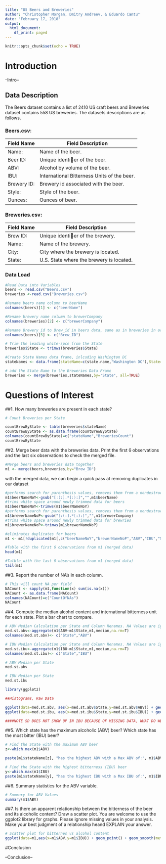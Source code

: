 ```yaml
---
title: "US Beers and Breweries"
author: "Christopher Morgan, Dmitry Andreev, & Eduardo Cantu"
date: "February 17, 2018"
output: 
  html_document:
    df_print: paged
---
```


```r
knitr::opts_chunk$set(echo = TRUE)
```

# Introduction
--Intro--

## Data Description
The Beers dataset contains a list of 2410 US craft beers and Breweries dataset contains 558 US
breweries. The datasets descriptions are as follows.


### Beers.csv:

Field Name | Field Description
-----------|--------------------
Name:      | Name of the beer.
Beer ID:   | Unique identier of the beer.
ABV:       | Alcohol by volume of the beer.
IBU:       | International Bitterness Units of the beer.
Brewery ID:| Brewery id associated with the beer.
Style:     | Style of the beer.
Ounces:    | Ounces of beer.


### Breweries.csv:
Field Name | Field Description
-----------|--------------------
Brew ID:   | Unique identier of the brewery.
Name:      | Name of the brewery.
City:      | City where the brewery is located.
State:     | U.S. State where the brewery is located.

### Data Load
```r
#Read Data into Variables
beers <- read.csv("Beers.csv")
breweries <-read.csv("Breweries.csv")

#Rename beers name column to beerName
colnames(beers)[1] <- c("beerName")

#Rename brewery name column to brewerCompany
colnames(breweries)[2] <- c("brewerCompany")

#Rename Brewery_id to Brew_id in beers data, same as in breweries in order to merge data sets
colnames(beers)[5] <- c("Brew_ID")

# Trim the leading white-spce from the State
breweries$State <- trimws(breweries$State)

#Create State Names data frame, inlcuding Washington DC
stateNames <- data.frame(stateName=c(state.name,"Washington DC"),State=c(state.abb,"DC"))

# add the State Name to the Breweries Data Frame
breweries <- merge(breweries,stateNames,by="State", all=TRUE)

```
# Questions of Interest

##1. How many breweries are present in each state?
```r
# Count Breweries per State

countBrewByState <- table(breweries$stateName)
countBrewByState <- as.data.frame(countBrewByState)
colnames(countBrewByState)=c("stateName","BreweriesCount")
countBrewByState
```

##2. Merge beer data with the breweries data. Print the first 6 observations and the last six observations to check the merged file.

```r
#Merge beers and breweries data together
m1 <- merge(beers,breweries,by="Brew_ID")
```

with the merged data, we can begin a quick pass at removing duplicates in our dataset

```r

#performs search for parenthesis values, removes them from a nondestructive column for beers
m1$beerNameNoY<-gsub("[:(:].*[:):]","",m1$beerName)
#trims white space around newly trimmed data for beers
m1$beerNameNoY<-trimws(m1$beerNameNoY)
#performs search for parenthesis values, removes them from a nondestructive column for brewries
m1$brewerNameNoP<-gsub("[:(:].*[:):]","",m1$brewerCompany)
#trims white space around newly trimmed data for brewries
m1$brewerNameNoP<-trimws(m1$brewerNameNoP)

#eliminates duplicates for beers
m1 <- m1[!duplicated(m1[,c("beerNameNoY","brewerNameNoP","ABV","IBU","Style")]),]

#Table with the first 6 observations from m1 (merged data)
head(m1)

#Talble with the last 6 observations from m1 (merged data)
tail(m1)

```


##3. Report the number of NA's in each column.
``` r
# This will count NA per field
NACount <- sapply(m1,function(x) sum(is.na(x)))
NACount <- as.data.frame(NACount)
colnames(NACount)=c("CountOfNAs")
NACount


```

##4. Compute the median alcohol content and international bitterness unit for each state. Plot a bar chart to compare.
```r
# ABV Median Calculation per State and Column Renames. NA Values are ignored.
med.st.abv<-aggregate(m1$ABV~m1$State,m1,median,na.rm=T)
colnames(med.st.abv)<- c("State","ABV")

# IBU Median Calculation per State and Column Renames. NA Values are ignored.
med.st.ibu<-aggregate(m1$IBU~m1$State,m1,median,na.rm=T)
colnames(med.st.ibu)<- c("State","IBU")

# ABV Median per State 
med.st.abv

# IBU Median per State
med.st.ibu

library(ggplot2)

##Histograms, Raw Data

ggplot(data=med.st.abv, aes(x=med.st.abv$State,y=med.st.abv$ABV)) + geom_bar(stat="identity")
ggplot(data=med.st.ibu, aes(x=med.st.ibu$State,y=med.st.ibu$IBU)) + geom_bar(stat="identity")

####NOTE SD DOES NOT SHOW UP IN IBU BECAUSE OF MISSING DATA, WHAT DO WE DO WITH THIS???


```


##5. Which state has the maximum alcoholic (ABV) beer? Which state has the most bitter (IBU) beer?
```r
# Find the State with the maximum ABV beer
z<-which.max(m1$ABV)

paste(m1$stateName[z], "has the highest ABV with a Max ABV of:", m1$ABV[z])

# Find the State with the highest bitterness (IBU) beer
y<-which.max(m1$IBU)
paste(m1$stateName[y], "has the highest IBU with a Max IBU of:", m1$IBU[y])


```

##6. Summary statistics for the ABV variable.
``` r
# Summary for ABV Values
summary(m1$ABV)
```
##7. Is there an apparent relationship between the bitterness of the beer and its alcoholic content? Draw a scatter plot. You are welcome to use the ggplot2 library for graphs. Please ignore missing values in your analysis. Make your best judgment of a relationship heand EXPLAIN your answer.
``` r

# Scatter plot for bitternes vs alcohol content
ggplot(data=m1,aes(x=m1$ABV,y=m1$IBU)) + geom_point() + geom_smooth(method="lm") + xlab("abv") + ylab("Bitternes") + ggtitle("Beer Bitternes vs Alcohol Content")

```

#Conclusion

--Conclusion--


